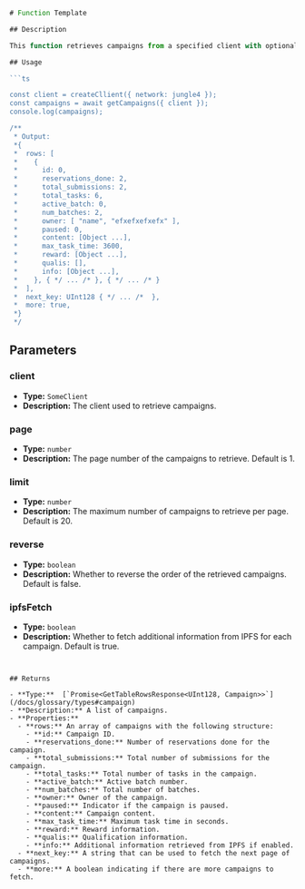 
```ts
# Function Template

## Description

This function retrieves campaigns from a specified client with optional parameters for pagination, sorting, and IPFS fetching.

## Usage

```ts

const client = createCllient({ network: jungle4 });
const campaigns = await getCampaigns({ client });
console.log(campaigns);

/**
 * Output:
 *{
 *  rows: [
 *    {
 *      id: 0,
 *      reservations_done: 2,
 *      total_submissions: 2,
 *      total_tasks: 6,
 *      active_batch: 0,
 *      num_batches: 2,
 *      owner: [ "name", "efxefxefxefx" ],
 *      paused: 0,
 *      content: [Object ...],
 *      max_task_time: 3600,
 *      reward: [Object ...],
 *      qualis: [],
 *      info: [Object ...],
 *    }, { */ ... /* }, { */ ... /* }
 *  ],
 *  next_key: UInt128 { */ ... /*  },
 *  more: true,
 *}
 */


```


## Parameters

### client
- **Type:** `SomeClient`
- **Description:** The client used to retrieve campaigns.

### page
- **Type:** `number`
- **Description:** The page number of the campaigns to retrieve. Default is 1.

### limit
- **Type:** `number`
- **Description:** The maximum number of campaigns to retrieve per page. Default is 20.

### reverse
- **Type:** `boolean`
- **Description:** Whether to reverse the order of the retrieved campaigns. Default is false.

### ipfsFetch
- **Type:** `boolean`
- **Description:** Whether to fetch additional information from IPFS for each campaign. Default is true.
```


## Returns

- **Type:**  [`Promise<GetTableRowsResponse<UInt128, Campaign>>`](/docs/glossary/types#campaign)
- **Description:** A list of campaigns.
- **Properties:**
  - **rows:** An array of campaigns with the following structure:
    - **id:** Campaign ID.
    - **reservations_done:** Number of reservations done for the campaign.
    - **total_submissions:** Total number of submissions for the campaign.
    - **total_tasks:** Total number of tasks in the campaign.
    - **active_batch:** Active batch number.
    - **num_batches:** Total number of batches.
    - **owner:** Owner of the campaign.
    - **paused:** Indicator if the campaign is paused.
    - **content:** Campaign content.
    - **max_task_time:** Maximum task time in seconds.
    - **reward:** Reward information.
    - **qualis:** Qualification information.
    - **info:** Additional information retrieved from IPFS if enabled.
  - **next_key:** A string that can be used to fetch the next page of campaigns.
  - **more:** A boolean indicating if there are more campaigns to fetch.
